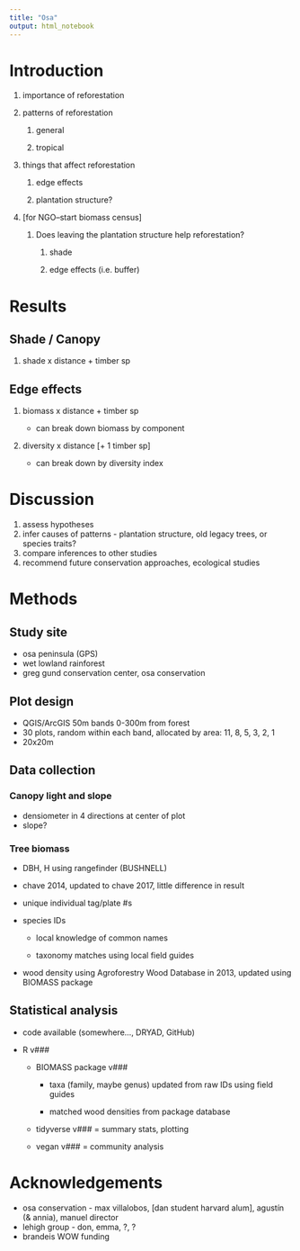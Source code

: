 ```yaml
---
title: "Osa"
output: html_notebook
---
```


# Introduction

1.  importance of reforestation

2.  patterns of reforestation

    1.  general

    2.  tropical

3.  things that affect reforestation

    1.  edge effects

    2.  plantation structure?

4.  [for NGO--start biomass census]

    1.  Does leaving the plantation structure help reforestation?

        1.  shade

        2.  edge effects (i.e. buffer)

# Results

## Shade / Canopy

1.  shade x distance + timber sp

## Edge effects

1.  biomass x distance + timber sp

    -   can break down biomass by component

2.  diversity x distance [+ 1 timber sp]

    -   can break down by diversity index

# Discussion

1.  assess hypotheses
2.  infer causes of patterns - plantation structure, old legacy trees, or species traits?
3.  compare inferences to other studies
4.  recommend future conservation approaches, ecological studies

# Methods

## Study site

-   osa peninsula (GPS)
-   wet lowland rainforest
-   greg gund conservation center, osa conservation

## Plot design

-   QGIS/ArcGIS 50m bands 0-300m from forest
-   30 plots, random within each band, allocated by area: 11, 8, 5, 3, 2, 1
-   20x20m

## Data collection

### Canopy light and slope

-   densiometer in 4 directions at center of plot
-   slope?

### Tree biomass

-   DBH, H using rangefinder (BUSHNELL)

-   chave 2014, updated to chave 2017, little difference in result

-   unique individual tag/plate \#s

-   species IDs

    -   local knowledge of common names

    -   taxonomy matches using local field guides

-   wood density using Agroforestry Wood Database in 2013, updated using BIOMASS package

## Statistical analysis

-   code available (somewhere..., DRYAD, GitHub)

-   R v\#\#\#

    -   BIOMASS package v\#\#\#

        -   taxa (family, maybe genus) updated from raw IDs using field guides

        -   matched wood densities from package database

    -   tidyverse v\#\#\# = summary stats, plotting

    -   vegan v\#\#\# = community analysis

# Acknowledgements

-   osa conservation - max villalobos, [dan student harvard alum], agustín (& annia), manuel director
-   lehigh group - don, emma, ?, ?
-   brandeis WOW funding
